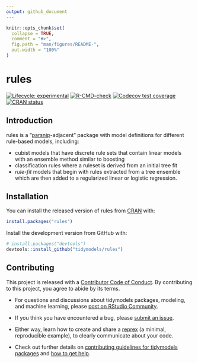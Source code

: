 ```yaml
---
output: github_document
---
```


<!-- README.md is generated from README.Rmd. Please edit that file -->

```r
knitr::opts_chunk$set(
  collapse = TRUE,
  comment = "#>",
  fig.path = "man/figures/README-",
  out.width = "100%"
)
```

# rules

<!-- badges: start -->
[![Lifecycle: experimental](https://img.shields.io/badge/lifecycle-experimental-orange.svg)](https://www.tidyverse.org/lifecycle/#experimental)
[![R-CMD-check](https://github.com/tidymodels/rules/workflows/R-CMD-check/badge.svg)](https://github.com/tidymodels/rules/actions)
[![Codecov test coverage](https://codecov.io/gh/tidymodels/rules/branch/master/graph/badge.svg)](https://codecov.io/gh/tidymodels/rules?branch=master)
[![CRAN status](https://www.r-pkg.org/badges/version/rules)](https://cran.r-project.org/package=rules)
<!-- badges: end -->

## Introduction

rules is a "[parsnip](https://parsnip.tidymodels.org/)-adjacent" package with model definitions for different rule-based models, including:

 * cubist models that have discrete rule sets that contain linear models with an ensemble method similar to boosting
 * classification rules where a ruleset is derived from an initial tree fit
 * _rule-fit_ models that begin with rules extracted from a tree ensemble which are then added to a regularized linear or logistic regression. 

## Installation

You can install the released version of rules from [CRAN](https://CRAN.R-project.org) with:

``` r
install.packages("rules")
```

Install the development version from GitHub with:

``` r
# install.packages("devtools")
devtools::install_github("tidymodels/rules")
```

## Contributing

This project is released with a [Contributor Code of Conduct](https://contributor-covenant.org/version/2/0/CODE_OF_CONDUCT.html). By contributing to this project, you agree to abide by its terms.

- For questions and discussions about tidymodels packages, modeling, and machine learning, please [post on RStudio Community](https://rstd.io/tidymodels-community).

- If you think you have encountered a bug, please [submit an issue](https://github.com/tidymodels/rules/issues).

- Either way, learn how to create and share a [reprex](https://reprex.tidyverse.org/articles/articles/learn-reprex.html) (a minimal, reproducible example), to clearly communicate about your code.

- Check out further details on [contributing guidelines for tidymodels packages](https://www.tidymodels.org/contribute/) and [how to get help](https://www.tidymodels.org/help/).

